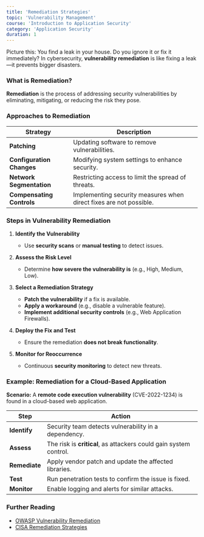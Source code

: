 ```yaml
---
title: 'Remediation Strategies'
topic: 'Vulnerability Management'
course: 'Introduction to Application Security'
category: 'Application Security'
duration: 1
---
```


Picture this: You find a leak in your house. Do you ignore it or fix it immediately? In cybersecurity, **vulnerability remediation** is like fixing a leak—it prevents bigger disasters.

### What is Remediation?

**Remediation** is the process of addressing security vulnerabilities by eliminating, mitigating, or reducing the risk they pose.

### Approaches to Remediation

| Strategy                  | Description                                                        |
| ------------------------- | ------------------------------------------------------------------ |
| **Patching**              | Updating software to remove vulnerabilities.                       |
| **Configuration Changes** | Modifying system settings to enhance security.                     |
| **Network Segmentation**  | Restricting access to limit the spread of threats.                 |
| **Compensating Controls** | Implementing security measures when direct fixes are not possible. |

### Steps in Vulnerability Remediation

1. **Identify the Vulnerability**

   - Use **security scans** or **manual testing** to detect issues.

2. **Assess the Risk Level**

   - Determine **how severe the vulnerability is** (e.g., High, Medium, Low).

3. **Select a Remediation Strategy**

   - **Patch the vulnerability** if a fix is available.
   - **Apply a workaround** (e.g., disable a vulnerable feature).
   - **Implement additional security controls** (e.g., Web Application Firewalls).

4. **Deploy the Fix and Test**

   - Ensure the remediation **does not break functionality**.

5. **Monitor for Reoccurrence**
   - Continuous **security monitoring** to detect new threats.

### Example: Remediation for a Cloud-Based Application

**Scenario:** A **remote code execution vulnerability** (CVE-2022-1234) is found in a cloud-based web application.

| Step          | Action                                                            |
| ------------- | ----------------------------------------------------------------- |
| **Identify**  | Security team detects vulnerability in a dependency.              |
| **Assess**    | The risk is **critical**, as attackers could gain system control. |
| **Remediate** | Apply vendor patch and update the affected libraries.             |
| **Test**      | Run penetration tests to confirm the issue is fixed.              |
| **Monitor**   | Enable logging and alerts for similar attacks.                    |

### Further Reading

- [OWASP Vulnerability Remediation](https://owasp.org/www-community/Vulnerability_Management)
- [CISA Remediation Strategies](https://www.cisa.gov/remediation-best-practices)
